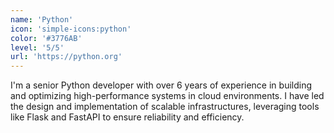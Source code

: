 ```yaml
---
name: 'Python'
icon: 'simple-icons:python'
color: '#3776AB'
level: '5/5'
url: 'https://python.org'
---
```


I'm a senior Python developer with over 6 years of experience in building and optimizing high-performance systems in cloud environments. 
I have led the design and implementation of scalable infrastructures, leveraging tools like Flask and FastAPI to ensure reliability and efficiency.
